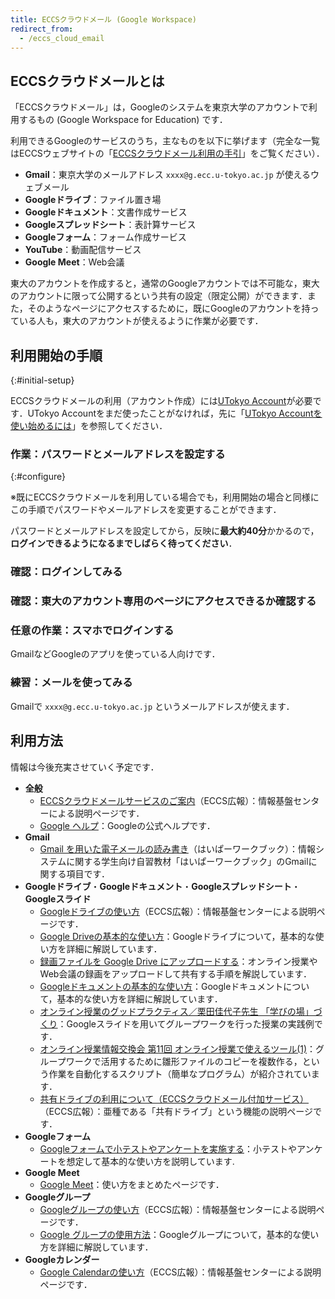 ```yaml
---
title: ECCSクラウドメール (Google Workspace)
redirect_from:
  - /eccs_cloud_email
---
```




<Emergency />

## ECCSクラウドメールとは

「ECCSクラウドメール」は，Googleのシステムを東京大学のアカウントで利用するもの (Google Workspace for Education) です．

利用できるGoogleのサービスのうち，主なものを以下に挙げます（完全な一覧はECCSウェブサイトの「[ECCSクラウドメール利用の手引](https://www.ecc.u-tokyo.ac.jp/announcement/2017/04/26_2495.html)」をご覧ください）．

- **Gmail**：東京大学のメールアドレス `xxxx@g.ecc.u-tokyo.ac.jp` が使えるウェブメール
- **Googleドライブ**：ファイル置き場
- **Googleドキュメント**：文書作成サービス
- **Googleスプレッドシート**：表計算サービス
- **Googleフォーム**：フォーム作成サービス
- **YouTube**：動画配信サービス
- **Google Meet**：Web会議

東大のアカウントを作成すると，通常のGoogleアカウントでは不可能な，東大のアカウントに限って公開するという共有の設定（限定公開）ができます．また，そのようなページにアクセスするために，既にGoogleのアカウントを持っている人も，東大のアカウントが使えるように作業が必要です．

## 利用開始の手順
{:#initial-setup}

ECCSクラウドメールの利用（アカウント作成）には[UTokyo Account](/utokyo_account/)が必要です．UTokyo Accountをまだ使ったことがなければ，先に「[UTokyo Accountを使い始めるには](/utokyo_account/#procedures)」を参照してください．

### 作業：パスワードとメールアドレスを設定する
{:#configure}

※既にECCSクラウドメールを利用している場合でも，利用開始の場合と同様にこの手順でパスワードやメールアドレスを変更することができます．

<ECCSCloudEmailConfigure img inlineHelp waitForReflection />

パスワードとメールアドレスを設定してから，反映に**最大約40分**かかるので，**ログインできるようになるまでしばらく待ってください**．

### 確認：ログインしてみる

<ECCSCloudEmailLogin inlineHelp />

### 確認：東大のアカウント専用のページにアクセスできるか確認する

<ECCSCloudEmailAccess />

### 任意の作業：スマホでログインする

GmailなどGoogleのアプリを使っている人向けです．

<ECCSCloudEmailLoginSp />

### 練習：メールを使ってみる

Gmailで `xxxx@g.ecc.u-tokyo.ac.jp` というメールアドレスが使えます．

<ECCSCloudEmailUseMail />

## 利用方法

情報は今後充実させていく予定です．

- **全般**
    - [ECCSクラウドメールサービスのご案内](https://www.ecc.u-tokyo.ac.jp/announcement/2016/02/08_2116.html)（ECCS広報）：情報基盤センターによる説明ページです．
    - [Google ヘルプ](https://support.google.com/)：Googleの公式ヘルプです．
- **Gmail**
    - [Gmail を用いた電子メールの読み書き](https://hwb.ecc.u-tokyo.ac.jp/wp/literacy/email/gmail/)（はいぱーワークブック）：情報システムに関する学生向け自習教材「はいぱーワークブック」のGmailに関する項目です．
- **Googleドライブ**・**Googleドキュメント**・**Googleスプレッドシート**・**Googleスライド**
    - [Googleドライブの使い方](https://www.ecc.u-tokyo.ac.jp/announcement/2017/04/27_2503.html)（ECCS広報）：情報基盤センターによる説明ページです．
    - [Google Driveの基本的な使い方](/articles/google-drive/)：Googleドライブについて，基本的な使い方を詳細に解説しています．
    - [録画ファイルを Google Drive にアップロードする](/faculty_members/how/google/share_video)：オンライン授業やWeb会議の録画をアップロードして共有する手順を解説しています．
    - [Googleドキュメントの基本的な使い方](/articles/google-document/)：Googleドキュメントについて，基本的な使い方を詳細に解説しています．
    - [オンライン授業のグッドプラクティス／栗田佳代子先生 「学びの場」づくり](/good-practice/interview/kurita)：Googleスライドを用いてグループワークを行った授業の実践例です．
    - [オンライン授業情報交換会 第11回 オンライン授業で使えるツール(1)](/events/luncheon/2020-06-24/)：グループワークで活用するために雛形ファイルのコピーを複数作る，という作業を自動化するスクリプト（簡単なプログラム）が紹介されています．
    - [共有ドライブの利用について（ECCSクラウドメール付加サービス）](https://www.ecc.u-tokyo.ac.jp/announcement/2018/04/23_2794.html)（ECCS広報）：亜種である「共有ドライブ」という機能の説明ページです．
- **Googleフォーム**
    - [Googleフォームで小テストやアンケートを実施する](/articles/google-form/)：小テストやアンケートを想定して基本的な使い方を説明しています.
- **Google Meet**
    - [Google Meet](/meet/)：使い方をまとめたページです．
- **Googleグループ**
    - [Googleグループの使い方](https://www.ecc.u-tokyo.ac.jp/announcement/2017/04/27_2504.html)（ECCS広報）：情報基盤センターによる説明ページです．
    - [Google グループの使用方法](/articles/google-groups/)：Googleグループについて，基本的な使い方を詳細に解説しています．
- **Googleカレンダー**
    - [Google Calendarの使い方](https://www.ecc.u-tokyo.ac.jp/announcement/2017/04/27_2505.html)（ECCS広報）：情報基盤センターによる説明ページです．
